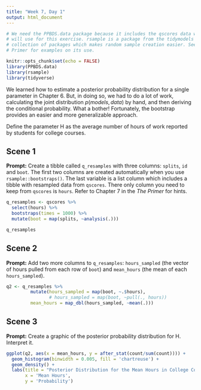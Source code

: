```yaml
---
title: "Week 7, Day 1"
output: html_document
---
```


```r
# We need the PPBDS.data package because it includes the qscores data which we
# will use for this exercise. rsample is a package from the tidymodels
# collection of packages which makes random sample creation easier. See The
# Primer for examples on its use.

knitr::opts_chunk$set(echo = FALSE)
library(PPBDS.data)
library(rsample)
library(tidyverse)
```

We learned how to estimate a posterior probability distribution for a single parameter in Chapter 6. But, in doing so, we had to do a lot of work, calculating the joint distribution 
$p(models, data)$ by hand, and then deriving the conditional probability. What a bother! Fortunately, the bootstrap provides an easier and more generalizable approach.

Define the parameter H as the average number of hours of work reported by students for college courses. 


## Scene 1

**Prompt:** Create a tibble called `q_resamples` with three columns: `splits`, `id` and `boot`.  The first two columns are created automatically when you use `rsample::bootstraps()`. The last variable is a list column which includes a tibble with resampled data from `qscores`. There only column you need to keep from `qscores` is `hours`. Refer to Chapter 7 in the *The Primer* for hints.

```r
q_resamples <- qscores %>%
  select(hours) %>%
  bootstraps(times = 1000) %>%
  mutate(boot = map(splits, ~analysis(.)))

q_resamples

```


## Scene 2

**Prompt:** Add two more columns to `q_resamples`: `hours_sampled` (the vector of hours pulled from each row of `boot`) and `mean_hours` (the mean of each `hours_sampled`). 

```r
q2 <- q_resamples %>%
         mutate(hours_sampled = map(boot, ~.$hours),
                # hours_sampled = map(boot, ~pull(., hours))
         mean_hours = map_dbl(hours_sampled, ~mean(.)))

```


## Scene 3

**Prompt:** Create a graphic of the posterior probability distribution for H. Interpret it.
```r
ggplot(q2, aes(x = mean_hours, y = after_stat(count/sum(count)))) + 
  geom_histogram(binwidth = 0.005, fill = 'chartreuse') +
  geom_density() + 
  labs(title = "Posterior Distribution for the Mean Hours in College Courses",
       x = 'Mean Hours',
       y = 'Probability')

```




